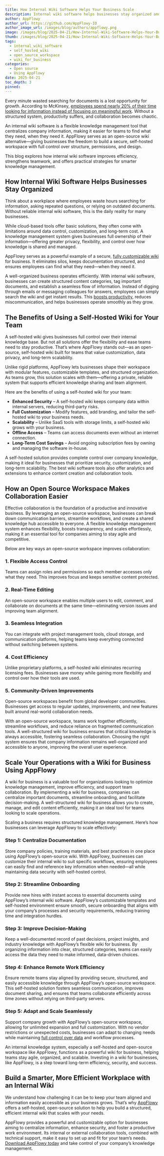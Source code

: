 ```yaml
---
title: How Internal Wiki Software Helps Your Business Scale
description: Internal wiki software helps businesses stay organized and scale. See how a structured system improves knowledge sharing, collaboration, and efficiency.
author: AppFlowy
author_url: https://github.com/AppFlowy-IO
author_image_url: /images/blog/authors/appflowy.png
image: /images/blog/2025-04-21/How-Internal-Wiki-Software-Helps-Your-Business-Scale.png
thumb: /images/blog/2025-04-21/How-Internal-Wiki-Software-Helps-Your-Business-Scale.png
tags:
  - internal_wiki_software
  - self_hosted_wiki
  - open_source_workspace
  - wiki_for_business
categories:
  - Open source
  - Using AppFlowy
date: 2025-04-21
toc_depth: 3
pinned: 
---
```


Every minute wasted searching for documents is a lost opportunity for growth. According to
McKinsey, [employees spend nearly 20% of their time looking for information instead of focusing on meaningful work](https://www.mckinsey.com/~/media/McKinsey/Industries/Technology%20Media%20and%20Telecommunications/High%20Tech/Our%20Insights/The%20social%20economy/MGI_The_social_economy_Full_report.ashx).
Without a structured system, productivity suffers, and collaboration becomes chaotic.

An internal wiki software is a flexible knowledge management tool that centralizes company information, making it easier
for teams to find what they need, when they need it. AppFlowy serves as an open-source wiki alternative—giving
businesses the freedom to build a secure, self-hosted workspace with full control over structure, permissions, and
design.

This blog explores how internal wiki software improves efficiency, strengthens teamwork, and offers practical strategies
for smarter knowledge management.

## How Internal Wiki Software Helps Businesses Stay Organized

Think about a workplace where employees waste hours searching for information, asking repeated questions, or relying on
outdated documents. Without reliable internal wiki software, this is the daily reality for many businesses.

While cloud-based tools offer basic solutions, they often come with limitations around data control, customization, and
long-term cost. A knowledge management system gives businesses full ownership of their information—offering greater
privacy, flexibility, and control over how knowledge is shared and managed.

AppFlowy serves as a powerful example of a
secure, [fully customizable wiki](https://appflowy.com/blog/centralizing-knowledge-base-wiki-business) for business. It
eliminates silos, keeps documentation structured, and ensures employees can find what they need—when they need it.

A well-organized business operates efficiently. With internal wiki software, businesses can create structured content
categories, tag important documents, and establish a seamless flow of information. Instead of digging through emails or
messaging colleagues for answers, employees can simply search the wiki and get instant results.
This [boosts productivity](https://appflowy.com/blog/team-productivity-tools-collaboration), reduces miscommunication,
and helps businesses operate smoothly as they grow.

## The Benefits of Using a Self-Hosted Wiki for Your Team

A self-hosted wiki gives businesses full control over their internal knowledge base. But not all solutions offer the
flexibility and ease teams need to stay productive. That’s where AppFlowy stands out—as an open-source, self-hosted wiki
built for teams that value customization, data privacy, and long-term scalability.

Unlike rigid platforms, AppFlowy lets businesses shape their workspace with modular features, customizable templates,
and structured organization. As teams grow, this solution scales with them—offering a private, reliable system that
supports efficient knowledge sharing and team alignment.

Here are the benefits of using a self-hosted wiki for your team:

* **Enhanced Security** – A self-hosted wiki keeps company data within internal servers, reducing third-party risks.
* **Full Customization** – Modify features, add branding, and tailor the self-hosted wiki to your business needs.
* **Scalability** – Unlike SaaS tools with storage limits, a self-hosted wiki grows with your business.
* **Offline Access** – Teams can access documents even without an internet connection.
* **Long-Term Cost Savings** – Avoid ongoing subscription fees by owning and managing the software in-house.

A self-hosted solution provides complete control over company knowledge, making it ideal for businesses that prioritize
security, customization, and long-term scalability. The best wiki software tools also offer analytics and extensions to
enhance content creation and collaboration tools.

## How an Open Source Workspace Makes Collaboration Easier

Effective collaboration is the foundation of a productive and innovative business. By leveraging an open-source
workspace, businesses can break down communication barriers, streamline workflows, and create a shared knowledge hub
accessible to everyone. A flexible knowledge management system enhances flexibility, boosts transparency, and scales
effortlessly, making it an essential tool for companies aiming to stay agile and competitive.

Below are key ways an open-source workspace improves collaboration:

### 1\. Flexible Access Control

Teams can assign roles and permissions so each member accesses only what they need. This improves focus and keeps
sensitive content protected.

### 2\. Real-Time Editing

An open-source workspace enables multiple users to edit, comment, and collaborate on documents at the same
time—eliminating version issues and improving team alignment.

### 3\. Seamless Integration

You can integrate with project management tools, cloud storage, and communication platforms, helping teams keep
everything connected without switching between systems.

### 4\. Cost Efficiency

Unlike proprietary platforms, a self-hosted wiki eliminates recurring licensing fees. Businesses save money while
gaining more flexibility and control over how their tools are used.

### 5\. Community-Driven Improvements

Open-source workspaces benefit from global developer communities. Businesses get access to regular updates,
improvements, and new features built around real-world collaboration needs.

With an open-source workspace, teams work together efficiently, streamline workflows, and reduce reliance on fragmented
communication tools. A well-structured wiki for business ensures that critical knowledge is always accessible, fostering
seamless collaboration. Choosing the right system ensures that company information remains well-organized and accessible
to anyone, improving the overall user experience.

## Scale Your Operations with a Wiki for Business Using AppFlowy

A wiki for business is a valuable tool for organizations looking to optimize knowledge management, improve efficiency,
and support team collaboration. By implementing a wiki for business, companies can centralize important documents,
streamline onboarding, and facilitate decision-making. A well-structured wiki for business allows you to create, manage,
and edit content efficiently, making it an ideal tool for teams looking to scale operations.

Scaling a business requires structured knowledge management. Here’s how businesses can leverage AppFlowy to scale
effectively:

### Step 1: Centralize Documentation

Store company policies, training materials, and best practices in one place using AppFlowy’s open-source wiki. With
AppFlowy, businesses can customize their internal wiki to suit specific workflows, ensuring employees can easily find
and reference key information when needed—all while maintaining data security with self-hosted control.

### Step 2: Streamline Onboarding

Provide new hires with instant access to essential documents using AppFlowy’s internal wiki software. AppFlowy’s
customizable templates and self-hosted environment ensure smooth, secure onboarding that aligns with your company’s
processes and security requirements, reducing training time and integration hurdles.

### Step 3: Improve Decision-Making

Keep a well-documented record of past decisions, project insights, and industry knowledge with AppFlowy’s flexible wiki
for business. By organizing information into clear, structured categories, teams can easily access the data they need to
make informed, data-driven choices.

### Step 4: Enhance Remote Work Efficiency

Ensure remote teams stay aligned by providing secure, structured, and easily accessible knowledge through AppFlowy’s
open-source workspace. This self-hosted solution fosters seamless communication, improves document sharing, and ensures
that teams collaborate efficiently across time zones without relying on third-party servers.

### Step 5: Adapt and Scale Seamlessly

Support company growth with AppFlowy’s open-source workspace, allowing for unlimited expansion and full customization.
With no vendor restrictions or unexpected costs, businesses can adapt to changing needs while
maintaining [full control over data](https://appflowy.com/blog/Why-Data-Ownership-is-Critical-to-Protect-Your-Business)
and workflow processes.

An internal knowledge system, especially a self-hosted and open-source workspace like AppFlowy, functions as a powerful
wiki for business, helping teams stay agile, organized, and scalable. Investing in a wiki for businesses, like AppFlowy,
is a step toward long-term efficiency, security, and success.

## Build a Smarter, More Efficient Workplace with an Internal Wiki

We understand how challenging it can be to keep your team aligned and information easily accessible as your business
grows. That’s why [AppFlowy](https://appflowy.com/) offers a self-hosted, open-source solution to help you build a
structured, efficient internal wiki that scales with your needs.

AppFlowy provides a powerful and customizable option for businesses aiming to centralize information, enhance security,
and foster a productive work environment. Its internal or external collaboration tools, combined with technical support,
make it easy to set up and fit for your team’s needs. [Download AppFlowy today](https://appflowy.com/download) and take
control of your company’s knowledge management.